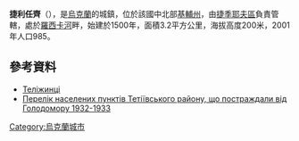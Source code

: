 {{coord|49|20|28|N|29|34|41|E|scale:30000|display=title}}

'''捷利任齊'''（{{lang-uk|Теліжинці}}），是[[烏克蘭|烏克蘭]]的城鎮，位於該國中北部[[基輔州|基輔州]]，由[[捷季耶夫區|捷季耶夫區]]負責管轄，處於[[羅西卡河|羅西卡河]]畔，始建於1500年，面積3.2平方公里，海拔高度200米，2001年人口985。

==參考資料==
*[http://w1.c1.rada.gov.ua/pls/z7502/A005?rdat1=21.05.2014&rf7571=14796 Теліжинці]{{dead link|date=2018年3月 |bot=InternetArchiveBot |fix-attempted=yes }}
* [https://web.archive.org/web/20150222075418/http://tetiiv.net/nashe-misto-golodomor.html Перелік населених пунктів Тетіївського району, що постраждали від Голодомору 1932-1933]

{{Ukraine-geo-stub}}
[[Category:烏克蘭城市|Category:烏克蘭城市]]